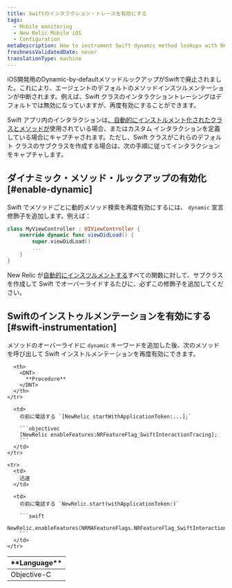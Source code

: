 ```yaml
---
title: Swiftのインタラクション・トレースを有効にする
tags:
  - Mobile monitoring
  - New Relic Mobile iOS
  - Configuration
metaDescription: How to instrument Swift dynamic method lookups with New Relic's iOS instrumentation feature flag.
freshnessValidatedDate: never
translationType: machine
---
```


iOS開発用のDynamic-by-defaultメソッドルックアップがSwiftで廃止されました。これにより、エージェントのデフォルトのメソッドインスツルメンテーションが中断されます。例えば、Swift クラスのインタラクショントレーシングはデフォルトでは無効になっていますが、再度有効にすることができます。

Swift アプリ内のインタラクションは[、自動的にインストルメント化されたクラスとメソッドが](/docs/mobile-monitoring/new-relic-mobile/mobile-sdk/mobile-sdk-api-guide/#method-list-ios)使用されている場合、またはカスタム インタラクションを定義している場合にキャプチャされます。ただし、Swift クラスがこれらのデフォルト クラスのサブクラスを作成する場合は、次の手順に従ってインタラクションをキャプチャします。

## ダイナミック・メソッド・ルックアップの有効化 [#enable-dynamic]

Swift でメソッドごとに動的メソッド検索を再度有効にするには、 `dynamic` 宣言修飾子を追加します。例えば：

```swift
class MyViewController : UIViewController {
    override dynamic func viewDidLoad() {
        super.viewDidLoad()
        ...
    }
}
```

New Relic が[自動的にインスツルメントする](/docs/mobile-monitoring/new-relic-mobile/mobile-sdk/mobile-sdk-api-guide/#method-list-ios)すべての関数に対して、サブクラスを作成して Swift でオーバーライドするたびに、必ずこの修飾子を追加してください。

## Swiftのインストゥルメンテーションを有効にする [#swift-instrumentation]

メソッドのオーバーライドに `dynamic` キーワードを追加した後、次のメソッドを呼び出して Swift インストルメンテーションを再度有効にできます。

<table>
  <thead>
    <tr>
      <th style={{ width: "150px" }}>
        <DNT>
          **Language**
        </DNT>
      </th>

      <th>
        <DNT>
          **Procedure**
        </DNT>
      </th>
    </tr>
  </thead>

  <tbody>
    <tr>
      <td>
        Objective-C
      </td>

      <td>
        の前に電話する `[NewRelic startWithApplicationToken:...];`

        ```objectivec
        [NewRelic enableFeatures:NRFeatureFlag_SwiftInteractionTracing];
        ```
      </td>
    </tr>

    <tr>
      <td>
        迅速
      </td>

      <td>
        の前に電話する `NewRelic.start(withApplicationToken:)`

        ```swift
        NewRelic.enableFeatures(NRMAFeatureFlags.NRFeatureFlag_SwiftInteractionTracing)
        ```
      </td>
    </tr>
  </tbody>
</table>